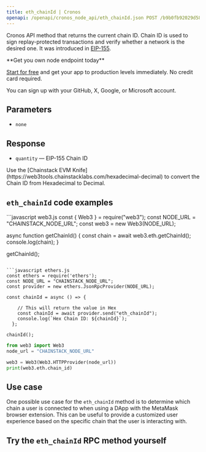 ---
title: eth_chainId | Cronos
openapi: /openapi/cronos_node_api/eth_chainId.json POST /b9b0fb92029d58b396139a9e89cf479b
---

Cronos API method that returns the current chain ID. Chain ID is used to sign replay-protected transactions and verify whether a network is the desired one. It was introduced in [EIP-155](https://eips.ethereum.org/EIPS/eip-155).

<Check>
**Get you own node endpoint today**

[Start for free](https://console.chainstack.com/) and get your app to production levels immediately. No credit card required.

You can sign up with your GitHub, X, Google, or Microsoft account.
</Check>


## Parameters

* `none`

## Response

* `quantity` — EIP-155 Chain ID

<Note>
Use the [Chainstack EVM Knife](https://web3tools.chainstacklabs.com/hexadecimal-decimal) to convert the Chain ID from Hexadecimal to Decimal.
</Note>


## `eth_chainId` code examples

<CodeGroup>
```javascript web3.js
const { Web3 } = require("web3");
const NODE_URL = "CHAINSTACK_NODE_URL";
const web3 = new Web3(NODE_URL);

async function getChainId() {
  const chain = await web3.eth.getChainId();
  console.log(chain);
}

getChainId();
```

```javascript ethers.js
const ethers = require('ethers');
const NODE_URL = "CHAINSTACK_NODE_URL";
const provider = new ethers.JsonRpcProvider(NODE_URL);

const chainId = async () => {

    // This will return the value in Hex
    const chainId = await provider.send("eth_chainId");
    console.log(`Hex Chain ID: ${chainId}`);
  };

chainId();
```

```python web3.py
from web3 import Web3  
node_url = "CHAINSTACK_NODE_URL"

web3 = Web3(Web3.HTTPProvider(node_url)) 
print(web3.eth.chain_id)  
```
</CodeGroup>


## Use case

One possible use case for the `eth_chainId` method is to determine which chain a user is connected to when using a DApp with the MetaMask browser extension. This can be useful to provide a customized user experience based on the specific chain that the user is interacting with.

## Try the `eth_chainId` RPC method yourself